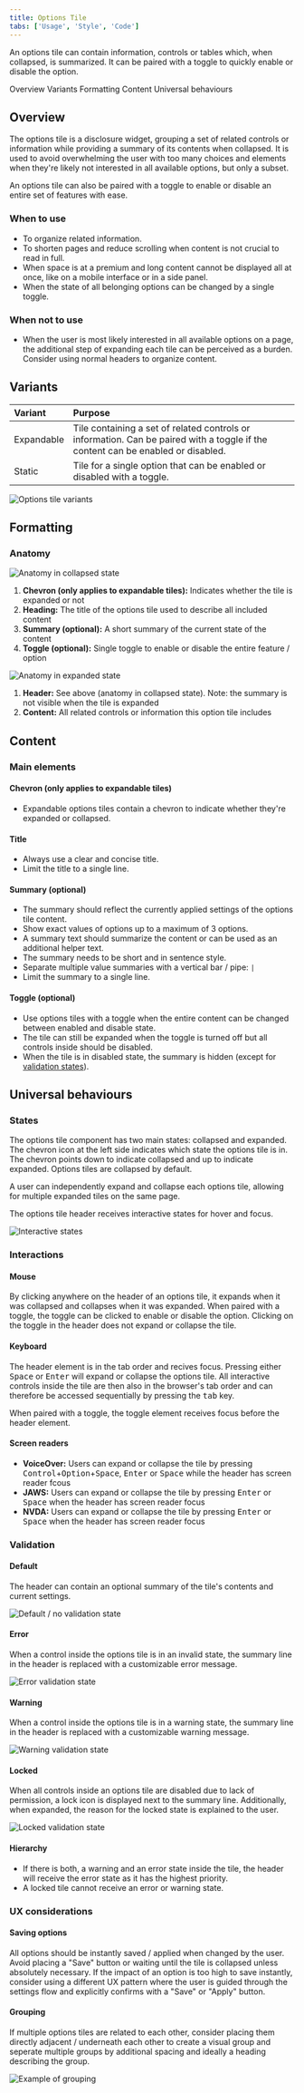 ```yaml
---
title: Options Tile
tabs: ['Usage', 'Style', 'Code']
---
```


<PageDescription>

An options tile can contain information, controls or tables which, when collapsed, is summarized. It can be paired with a toggle to quickly enable or disable the option.

</PageDescription>

<AnchorLinks>
  <AnchorLink>Overview</AnchorLink>
  <AnchorLink>Variants</AnchorLink>
  <AnchorLink>Formatting</AnchorLink>
  <AnchorLink>Content</AnchorLink>
  <AnchorLink>Universal behaviours</AnchorLink>
</AnchorLinks>

## Overview

The options tile is a disclosure widget, grouping a set of related controls or information while providing a summary of its contents when collapsed. It is used to avoid overwhelming the user with too many choices and elements when they're likely not interested in all available options, but only a subset. 

An options tile can also be paired with a toggle to enable or disable an entire set of features with ease.

### When to use

- To organize related information.
- To shorten pages and reduce scrolling when content is not crucial to read in full.
- When space is at a premium and long content cannot be displayed all at once, like on a mobile interface or in a side panel.
- When the state of all belonging options can be changed by a single toggle.

### When not to use

- When the user is most likely interested in all available options on a page, the additional step of expanding each tile can be perceived as a burden. Consider using normal headers to organize content.

## Variants

| Variant | Purpose |
| :- | :- |
| Expandable | Tile containing a set of related controls or information. Can be paired with a toggle if the content can be enabled or disabled. |
| Static | Tile for a single option that can be enabled or disabled with a toggle. |

<Row>
  <Column colLg={8}>

![Options tile variants](images/variants.png)

  </Column>
</Row>

## Formatting

### Anatomy

<Title> Collapsed </Title>

<Row>
  <Column colLg={8}>

![Anatomy in collapsed state](images/anatomy-collapsed.png)

  </Column>
</Row>

1. **Chevron (only applies to expandable tiles):** Indicates whether the tile is expanded or not
2. **Heading:** The title of the options tile used to describe all included content
3. **Summary (optional):** A short summary of the current state of the content
4. **Toggle (optional):** Single toggle to enable or disable the entire feature / option

<Title> Expanded </Title>

<Row>
  <Column colLg={8}>

![Anatomy in expanded state](images/anatomy-expanded.png)

  </Column>
</Row>

1. **Header:** See above (anatomy in collapsed state). Note: the summary is not visible when the tile is expanded
2. **Content:** All related controls or information this option tile includes

## Content

### Main elements

#### Chevron (only applies to expandable tiles)
- Expandable options tiles contain a chevron to indicate whether they're expanded or collapsed.

#### Title
- Always use a clear and concise title.
- Limit the title to a single line.

#### Summary (optional)
- The summary should reflect the currently applied settings of the options tile content.
- Show exact values of options up to a maximum of 3 options.
- A summary text should summarize the content or can be used as an additional helper text.
- The summary needs to be short and in sentence style.
- Separate multiple value summaries with a vertical bar / pipe: `|`
- Limit the summary to a single line.

#### Toggle (optional)
- Use options tiles with a toggle when the entire content can be changed between enabled and disable state.
- The tile can still be expanded when the toggle is turned off but all controls inside should be disabled.
- When the tile is in disabled state, the summary is hidden (except for [validation states](#validation)).

## Universal behaviours

### States

The options tile component has two main states: collapsed and expanded. The chevron icon at the left side indicates which state the options tile is in. The chevron points down to indicate collapsed and up to indicate expanded. Options tiles are collapsed by default.

A user can independently expand and collapse each options tile, allowing for multiple expanded tiles on the same page.

The options tile header receives interactive states for hover and focus.

<Row>
  <Column colLg={8}>

![Interactive states](images/states.png)

  </Column>
</Row>

### Interactions

#### Mouse
By clicking anywhere on the header of an options tile, it expands when it was collapsed and collapses when it was expanded.
When paired with a toggle, the toggle can be clicked to enable or disable the option. Clicking on the toggle in the header does not expand or collapse the tile.

#### Keyboard
The header element is in the tab order and recives focus. Pressing either <kbd>Space</kbd> or <kbd>Enter</kbd> will expand or collapse the options tile.
All interactive controls inside the tile are then also in the browser's tab order and can therefore be accessed sequentially by pressing the <kbd>tab</kbd> key.

When paired with a toggle, the toggle element receives focus before the header element.

#### Screen readers
- **VoiceOver:** Users can expand or collapse the tile by pressing <kbd>Control</kbd>+<kbd>Option</kbd>+<kbd>Space</kbd>, <kbd>Enter</kbd> or <kbd>Space</kbd> while the header has screen reader fcous
- **JAWS:** Users can expand or collapse the tile by pressing <kbd>Enter</kbd> or <kbd>Space</kbd> when the header has screen reader focus
- **NVDA:** Users can expand or collapse the tile by pressing <kbd>Enter</kbd> or <kbd>Space</kbd> when the header has screen reader focus

### Validation

#### Default
The header can contain an optional summary of the tile's contents and current settings.

<Row>
  <Column colLg={8}>

![Default / no validation state](images/validation-default.png)

  </Column>
</Row>

#### Error
When a control inside the options tile is in an invalid state, the summary line in the header is replaced with a customizable error message.

<Row>
  <Column colLg={8}>

![Error validation state](images/validation-error.png)

  </Column>
</Row>

#### Warning
When a control inside the options tile is in a warning state, the summary line in the header is replaced with a customizable warning message.

<Row>
  <Column colLg={8}>

![Warning validation state](images/validation-warning.png)

  </Column>
</Row>

#### Locked
When all controls inside an options tile are disabled due to lack of permission, a lock icon is displayed next to the summary line. Additionally, when expanded, the reason for the locked state is explained to the user.

<Row>
  <Column colLg={8}>

![Locked validation state](images/validation-locked.png)

  </Column>
</Row>

#### Hierarchy
- If there is both, a warning and an error state inside the tile, the header will receive the error state as it has the highest priority.
- A locked tile cannot receive an error or warning state.

### UX considerations

#### Saving options

All options should be instantly saved / applied when changed by the user. Avoid placing a "Save" button or waiting until the tile is collapsed unless absolutely necessary. If the impact of an option is too high to save instantly, consider using a different UX pattern where the user is guided through the settings flow and explicitly confirms with a "Save" or "Apply" button.

#### Grouping

If multiple options tiles are related to each other, consider placing them directly adjacent / underneath each other to create a visual group and seperate multiple groups by additional spacing and ideally a heading describing the group.

<Row>
  <Column colLg={12}>

![Example of grouping](images/ux-grouping.png)

  </Column>
</Row>
